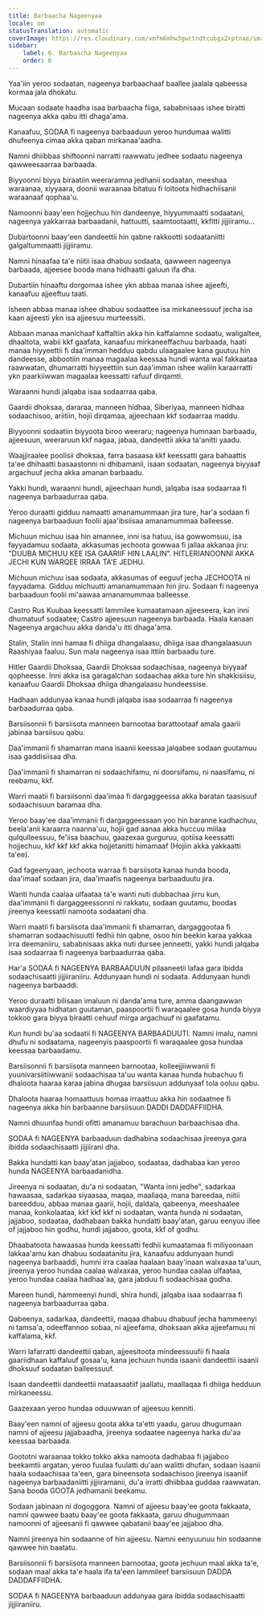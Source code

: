 ```yaml
---
title: Barbaacha Nageenyaa
locale: om
statusTranslation: automatic
coverImage: https://res.cloudinary.com/xmfm6mhw3gwctndtcubgx2rptnae/image/upload/v1740337243/small_cover_educacion_fundamental_a051170f1c.webp
sidebar:
    label: 6. Barbaacha Nageenyaa
    order: 6
---
```

Yaa'iin yeroo sodaatan, nageenya barbaachaaf baallee jaalala qabeessa kormaa jala dhokatu.

Mucaan sodaate haadha isaa barbaacha fiiga, sababnisaas ishee biratti nageenya akka qabu itti dhaga'ama.

Kanaafuu, SODAA fi nageenya barbaaduun yeroo hundumaa walitti dhufeenya cimaa akka qaban mirkanaa'aadha.

Namni dhiibbaa shiftoonni narratti raawwatu jedhee sodaatu nageenya qawweesaarraa barbaada.

Biyyoonni biyya biraatiin weeraramna jedhanii sodaatan,  meeshaa waraanaa, xiyyaara, doonii waraanaa bitatuu fi loltoota hidhachiisanii waraanaaf qophaa'u.

Namoonni baay'een hojjechuu hin dandeenye, hiyyummaatti sodaatani, nageenya yakkarraa barbaadanii, hattuutti, saamtootaatti, kkfitti jijjiiramu...

Dubartoonni baay'een dandeettii hin qabne rakkootti sodaataniitti galgaltummaatti jijjiiramu.

Namni hinaafaa ta'e niitii isaa dhabuu sodaata, qawween nageenya barbaada, ajjeesee booda mana hidhaatti galuun ifa dha.

Dubartiin hinaaftu dorgomaa ishee ykn abbaa manaa ishee ajjeefti, kanaafuu ajjeeftuu taati.

Isheen abbaa manaa ishee dhabuu sodaattee isa mirkaneessuuf jecha isa kaan ajjeesti ykn isa ajjeesuu murteessiti.

Abbaan manaa manichaaf kaffaltiin akka hin kaffalamne sodaatu, waligaltee, dhaaltota, wabii kkf gaafata, kanaafuu mirkaneeffachuu barbaada, haati manaa hiyyeettii fi daa'imman hedduu qabdu ulaagaalee kana guutuu hin dandeesse, abbootiin manaa magaalaa keessaa hundi wanta wal fakkaataa raawwatan, dhumarratti hiyyeettiin sun daa'imman ishee waliin karaarratti ykn paarkiiwwan magaalaa keessatti rafuuf dirqamti.

Waraanni hundi jalqaba isaa sodaarraa qaba.

Gaardii dhoksaa, dararaa, manneen hidhaa, Siberiyaa, manneen hidhaa sodaachisoo, ariitiin, hojii dirqamaa, ajjeechaan kkf sodaarraa maddu.

Biyyoonni sodaatiin biyyoota biroo weeraru; nageenya humnaan barbaadu, ajjeesuun, weeraruun kkf nagaa, jabaa, dandeettii akka ta'anitti yaadu.

Waajjiraalee poolisii dhoksaa, farra basaasa kkf keessatti gara bahaattis ta'ee dhihaatti basaastonni ni dhibamanii, isaan sodaatan, nageenya biyyaaf argachuuf jecha akka amanan barbaadu.

Yakki hundi, waraanni hundi, ajjeechaan hundi, jalqaba isaa sodaarraa fi nageenya barbaadurraa qaba.

Yeroo duraatti gidduu namaatti amanamummaan jira ture, har'a sodaan fi nageenya barbaaduun foolii ajaa'ibsiisaa amanamummaa balleesse.

Michuun michuu isaa hin amannee, inni isa hatuu, isa gowwomsuu, isa fayyadamuu sodaata, akkasumas jechoota gowwaa fi jallaa akkanaa jiru: "DUUBA MICHUU KEE ISA GAARIIF HIN LAALIN". HITLERIANOONNI AKKA JECHI KUN WARQEE IRRAA TA'E JEDHU.

Michuun michuu isaa sodaata, akkasumas of eeguuf jecha JECHOOTA ni fayyadama. Gidduu michuutti amanamummaan hin jiru. Sodaan fi nageenya barbaaduun foolii mi'aawaa amanamummaa balleesse.

Castro Rus Kuubaa keessatti lammilee kumaatamaan ajjeeseera, kan inni dhumatuuf sodaatee; Castro ajjeesuun nageenya barbaada. Haala kanaan Nageenya argachuu akka danda'u itti dhaga'ama.

Stalin, Stalin inni hamaa fi dhiiga dhangalaasu, dhiiga isaa dhangalaasuun Raashiyaa faaluu. Sun mala nageenya isaa ittiin barbaadu ture.

Hitler Gaardii Dhoksaa, Gaardii Dhoksaa sodaachisaa, nageenya biyyaaf qopheesse. Inni akka isa garagalchan sodaachaa akka ture hin shakkisiisu, kanaafuu Gaardii Dhoksaa dhiiga dhangalaasu hundeessise.

Hadhaan addunyaa kanaa hundi jalqaba isaa sodaarraa fi nageenya barbaadurraa qaba.

Barsiisonnii fi barsiisota manneen barnootaa barattootaaf amala gaarii jabinaa barsiisuu qabu.

Daa'immanii fi shamarran mana isaanii keessaa jalqabee sodaan guutamuu isaa gaddisiisaa dha.

Daa'immanii fi shamarran ni sodaachifamu, ni doorsifamu, ni naasifamu, ni reebamu, kkf.

Warri maatii fi barsiisonni daa'imaa fi dargaggeessa akka baratan taasisuuf sodaachisuun baramaa dha.

Yeroo baay'ee daa'immanii fi dargaggeessaan yoo hin baranne kadhachuu, beela'anii karaarra naanna'uu, hojii gad aanaa akka huccuu miilaa qulqulleessuu, fe'iisa baachuu, gaazexaa gurguruu, qotiisa keessatti hojjechuu, kkf kkf kkf akka hojjetanitti himamaaf (Hojiin akka yakkaatti ta'ee).

Gad fageenyaan, jechoota warraa fi barsiisota kanaa hunda booda, daa'imaaf sodaan jira, daa'imaafis nageenya barbaaduutu jira.

Wanti hunda caalaa ulfaataa ta'e wanti nuti dubbachaa jirru kun, daa'immanii fi dargaggeessonni ni rakkatu, sodaan guutamu, boodas jireenya keessatti namoota sodaatani dha.

Warri maatii fi barsiisota daa'immanii fi shamarran, dargaggootaa fi shamarran sodaachisuutti fedhii hin qabne, osoo hin beekin karaa yakkaa irra deemaniiru, sababnisaas akka nuti dursee jenneetti, yakki hundi jalqaba isaa sodaarraa fi nageenya barbaadurraa qaba.

Har'a SODAA fi NAGEENYA BARBAADUUN pilaaneetii lafaa gara ibidda sodaachisaatti jijjiiraniiru. Addunyaan hundi ni sodaata. Addunyaan hundi nageenya barbaaddi.

Yeroo duraatti bilisaan imaluun ni danda'ama ture, amma daangawwan waardiyyaa hidhatan guutaman, paaspoortii fi waraqaalee gosa hunda biyya tokkoo gara biyya biraatti cehuuf mirga argachuuf ni gaafatamu.

Kun hundi bu'aa sodaatii fi NAGEENYA BARBAADUUTI. Namni imalu, namni dhufu ni sodaatama, nageenyis paaspoortii fi waraqaalee gosa hundaa keessaa barbaadamu.

Barsiisonnii fi barsiisota manneen barnootaa, kolleejjiiwwanii fi yuunivarsiitiiwwanii sodaachisaa ta'uu wanta kanaa hunda hubachuu fi dhaloota haaraa karaa jabina dhugaa barsiisuun addunyaaf tola ooluu qabu.

Dhaloota haaraa homaattuus homaa irraattuu akka hin sodaatnee fi nageenya akka hin barbaanne barsiisuun DADDI DADDAFFIIDHA.

Namni dhuunfaa hundi ofitti amanamuu barachuun barbaachisaa dha.

SODAA fi NAGEENYA barbaaduun dadhabina sodaachisaa jireenya gara ibidda sodaachisaatti jijjiirani dha.

Bakka hundatti kan baay'atan jajjaboo, sodaataa, dadhabaa kan yeroo hunda NAGEENYA barbaadanidha.

Jireenya ni sodaatan, du'a ni sodaatan, "Wanta inni jedhe", sadarkaa hawaasaa, sadarkaa siyaasaa, maqaa, maallaqa, mana bareedaa, niitii bareedduu, abbaa manaa gaarii, hojii, daldala, qabeenya, meeshaalee manaa, konkolaataa, kkf kkf kkf ni sodaatan, wanta hunda ni sodaatan, jajjaboo, sodaataa, dadhabaan bakka hundatti baay'atan, garuu eenyuu illee of jajjaboo hin godhu, hundi jajjaboo, goota, kkf of godhu.

Dhaabatoota hawaasaa hunda keessatti fedhii kumaatamaa fi miliyoonaan lakkaa'amu kan dhabuu sodaatanitu jira, kanaafuu addunyaan hundi nageenya barbaaddi, humni irra caalaa haalaan baay'inaan walxaxaa ta'uun, jireenya yeroo hundaa caalaa walxaxaa, yeroo hundaa caalaa ulfaataa, yeroo hundaa caalaa hadhaa'aa, gara jabduu fi sodaachisaa godha.

Mareen hundi, hammeenyi hundi, shira hundi, jalqaba isaa sodaarraa fi nageenya barbaadurraa qaba.

Qabeenya, sadarkaa, dandeettii, maqaa dhabuu dhabuuf jecha hammeenyi ni tamsa'a, odeeffannoo sobaa, ni ajjeefama, dhoksaan akka ajjeefamuu ni kaffalama, kkf.

Warri lafarratti dandeettii qaban, ajjeesitoota mindeessuufii fi haala gaariidhaan kaffaluuf gosaa'u, kana jechuun hunda isaanii dandeettii isaanii dhoksuuf sodaatan balleessuuf.

Isaan dandeettii dandeettii mataasaatiif jaallatu, maallaqaa fi dhiiga hedduun mirkaneessu.

Gaazexaan yeroo hundaa oduuwwan of ajjeesuu kenniti.

Baay'een namni of ajjeesu goota akka ta'etti yaadu, garuu dhugumaan namni of ajjeesu jajjabaadha, jireenya sodaatee nageenya harka du'aa keessaa barbaada.

Goototni waraanaa tokko tokko akka namoota dadhabaa fi jajjaboo beekamtii argatan, yeroo fuulaa fuulatti du'aan walitti dhufan, sodaan isaanii haala sodaachisaa ta'een, gara bineensota sodaachisoo jireenya isaaniif nageenya barbaadaniitti jijjiiramanii, du'a irratti dhiibbaa guddaa raawwatan. Sana booda GOOTA jedhamanii beekamu.

Sodaan jabinaan ni dogoggora. Namni of ajjeesu baay'ee goota fakkaata, namni qawwee baatu baay'ee goota fakkaata, garuu dhugummaan namoonni of ajjeesanii fi qawwee qabatanii baay'ee jajjaboo dha.

Namni jireenya hin sodaanne of hin ajjeesu. Namni eenyuunuu hin sodaanne qawwee hin baatatu.

Barsiisonnii fi barsiisota manneen barnootaa, goota jechuun maal akka ta'e, sodaan maal akka ta'e haala ifa ta'een lammileef barsiisuun DADDA DADDAFFIIDHA.

SODAA fi NAGEENYA barbaaduun addunyaa gara ibidda sodaachisaatti jijjiiraniiru.

